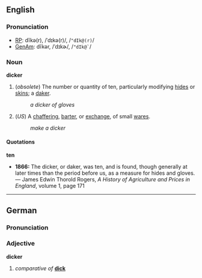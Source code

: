 ==English==
===Pronunciation===
*[[RP]]: dĭkə(r), /ˈdɪkə(r)/, /<tt>"dIk@(r)</tt>/
*[[w:General American|GenAm]]: dĭkər, /ˈdɪkɚ/, /<tt>"dIk@`</tt>/

===Noun===
'''dicker'''

#(''obsolete'') The number or quantity of ten, particularly modifying [[hide]]s or [[skin]]s; a [[daker]].
#:''a dicker of gloves''
#(''US'') A [[chaffering]], [[barter]], or [[exchange]], of small [[wares]].
#:''make a dicker''

====Quotations====
'''ten'''
*'''1866:''' The dicker, or daker, was ten, and is found, though generally at later times than the period before us, as a measure for hides and gloves. &mdash; James Edwin Thorold Rogers, ''A History of Agriculture and Prices in England'', volume 1, page 171

----
==German==
===Pronunciation===
{{IPA|/ˈdɪkɐ/}}
===Adjective===
'''dicker'''

#''comparative of'' '''[[dick#German|dick]]'''